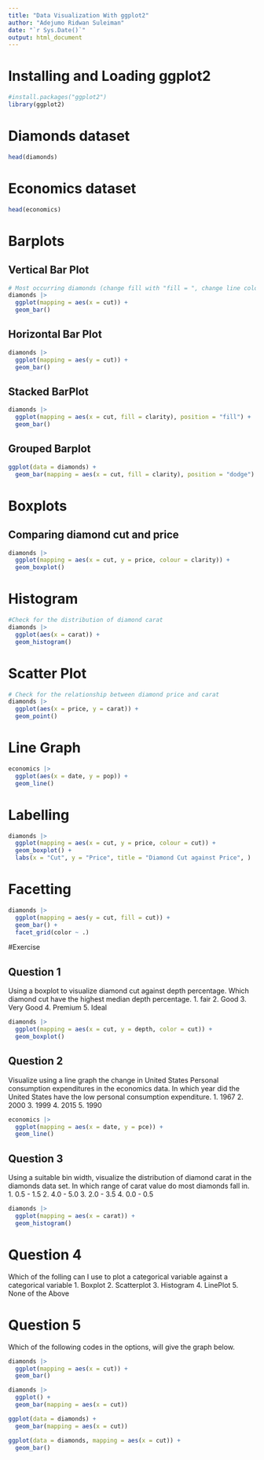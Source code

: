 ```yaml
---
title: "Data Visualization With ggplot2"
author: "Adejumo Ridwan Suleiman"
date: "`r Sys.Date()`"
output: html_document
---
```


# Installing and Loading ggplot2
```r
#install.packages("ggplot2")
library(ggplot2)
```

# Diamonds dataset
```r
head(diamonds)
```
# Economics dataset
```r
head(economics)
```

# Barplots

## Vertical Bar Plot
```r
# Most occurring diamonds (change fill with "fill = ", change line colour with "colour = ")
diamonds |> 
  ggplot(mapping = aes(x = cut)) +
  geom_bar()
```

## Horizontal Bar Plot
```r
diamonds |> 
  ggplot(mapping = aes(y = cut)) +
  geom_bar()
```

## Stacked BarPlot
```r
diamonds |> 
  ggplot(mapping = aes(x = cut, fill = clarity), position = "fill") +
  geom_bar()
```
## Grouped Barplot
```r
ggplot(data = diamonds) + 
  geom_bar(mapping = aes(x = cut, fill = clarity), position = "dodge")
```

# Boxplots

## Comparing diamond cut and price
```r
diamonds |> 
  ggplot(mapping = aes(x = cut, y = price, colour = clarity)) +
  geom_boxplot()
```

# Histogram
```r
#Check for the distribution of diamond carat
diamonds |> 
  ggplot(aes(x = carat)) +
  geom_histogram()
```

# Scatter Plot
```r
# Check for the relationship between diamond price and carat
diamonds |> 
  ggplot(aes(x = price, y = carat)) +
  geom_point()
```

# Line Graph
```r
economics |> 
  ggplot(aes(x = date, y = pop)) +
  geom_line()
```


# Labelling
```r
diamonds |> 
  ggplot(mapping = aes(x = cut, y = price, colour = cut)) +
  geom_boxplot() +
  labs(x = "Cut", y = "Price", title = "Diamond Cut against Price", )
```

# Facetting
```r
diamonds |> 
  ggplot(mapping = aes(y = cut, fill = cut)) +
  geom_bar() +
  facet_grid(color ~ .)
```


#Exercise

## Question 1
Using a boxplot to visualize diamond cut against depth percentage. Which diamond cut have the highest median depth percentage.
1. fair
2. Good
3. Very Good
4. Premium
5. Ideal
```r
diamonds |> 
  ggplot(mapping = aes(x = cut, y = depth, color = cut)) +
  geom_boxplot()
```
## Question 2
Visualize using a line graph the change in United States Personal consumption expenditures in the economics data. In which year did the United States have the low personal consumption expenditure.
1. 1967
2. 2000
3. 1999
4. 2015
5. 1990
```r
economics |> 
  ggplot(mapping = aes(x = date, y = pce)) +
  geom_line()
```
## Question 3
Using a suitable bin width, visualize the distribution of diamond carat in the diamonds data set. In which range of carat value do most diamonds fall in.
1. 0.5 - 1.5
2. 4.0 - 5.0
3. 2.0 - 3.5
4. 0.0 - 0.5
```r
diamonds |> 
  ggplot(mapping = aes(x = carat)) +
  geom_histogram()
```
# Question 4
Which of the folling can I use to plot a categorical variable against a categorical variable
1. Boxplot
2. Scatterplot
3. Histogram
4. LinePlot
5. None of the Above

# Question 5
Which of the following codes in the options, will give the graph below.
```r
diamonds |> 
  ggplot(mapping = aes(x = cut)) +
  geom_bar()
```

```r
diamonds |> 
  ggplot() +
  geom_bar(mapping = aes(x = cut))
```

```r
ggplot(data = diamonds) +
  geom_bar(mapping = aes(x = cut))
```

```r
ggplot(data = diamonds, mapping = aes(x = cut)) +
  geom_bar()
```


